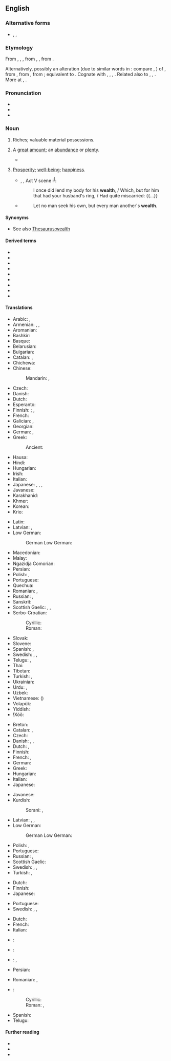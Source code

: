 ==English==
{{wikipedia}}

===Alternative forms===
* {{l|en|wealthe}}, {{l|en|welth}}, {{l|en|welthe}} {{qualifier|all obsolete}}

===Etymology===
From {{inh|en|enm|welth}}, {{m|enm|welthe}}, {{m|enm|weolthe||happiness, prosperity}}, from {{inh|en|ang|*welþ}}, {{m|ang|*weleþu}}, from {{inh|en|gem-pro|*waliþō|t=wealth}}.

Alternatively, possibly an alteration (due to similar words in {{m|enm|-th}}: compare {{m|enm|helth|t=health}}, {{m|enm|derth|t=dearth}}) of {{m|enm|wele|t=wealth, well-being, weal}}, from {{inh|en|ang|wela|t=wealth, prosperity}}, from {{inh|en|gem-pro|*walô|t=well-being, prosperity}}, from {{der|en|ine-pro|*wel-|t=good, best}}; equivalent to {{suffix|en|weal|th}}. Cognate with {{cog|nl|weelde|t=wealth}}, {{cog|nds|weelde|t=wealth}}, {{cog|goh|welida}}, {{m|goh|welitha|t=wealth}}. Related also to {{cog|de|Wohl|t=welfare, well-being, weal}}, {{cog|da|vel|t=weal, welfare}}, {{cog|sv|väl|t=well-being, weal}}. More at {{l|en|weal}}, {{l|en|well}}.

===Pronunciation===
* {{IPA|en|/wɛlθ/|[wɛl̪θ]}}
* {{audio|en|en-us-wealth.ogg|Audio (US)}}
* {{rhymes|en|ɛlθ}}

===Noun===
{{en-noun|-|s}}

# {{lb|en|economics}} Riches; valuable material possessions.
# A [[great]] [[amount]]; an [[abundance]] or [[plenty]].
#: {{ux|en|She brings a '''wealth''' of knowledge to the project.}}
#* {{quote-journal|en|date=2018-07-03|title=Routine DNA tests will put NHS at the 'forefront of medicine'|author=Ian Sample|journal={{w|The Guardian}}|url=https://www.theguardian.com/science/2018/jul/03/nhs-routine-dna-tests-precision-cancer-tumour-screening|passage=Beyond its aim to bring patients the most effective treatments faster, the service is expected to generate a '''wealth''' of data on the interplay between DNA, health and lifestyles, which will become a powerful tool for research into cancer and other diseases.}}
# {{lb|en|obsolete}} [[prosperity|Prosperity]]; [[well-being]]; [[happiness]].
#* {{circa|1596-97}} {{w|William Shakespeare}}, ''{{w|The Merchant of Venice}}'', Act V scene i<sup>[http://www.opensourceshakespeare.org/views/plays/play_view.php?WorkID=merchantvenice&Scope=entire&pleasewait=1&msg=pl]</sup>:
#*: I once did lend my body for his '''wealth''', / Which, but for him that had your husband's ring, / Had quite miscarried: {{...}}
#* {{RQ:Authorized Version|1 Corinthians|10|24}}
#*: Let no man seek his own, but every man another's '''wealth'''.

====Synonyms====
* See also [[Thesaurus:wealth]]

====Derived terms====
* {{l|en|wealthen}}
* {{l|en|wealthful}}
* {{l|en|wealthfully}}
* {{l|en|wealthily}}
* {{l|en|wealthiness}}
* {{l|en|wealthless}}
* {{l|en|wealthlessness}}
* {{l|en|wealthy}}
* {{l|en|wealthyish}}

====Translations====
{{trans-top|riches; valuable material possessions}}
* Arabic: {{t|ar|أَمْوَال|m}}, {{t|ar|ثَرْوَة|f}}
* Armenian: {{t+|hy|հարստություն}}, {{t+|hy|ինչք}}, {{t+|hy|բարիք}}
* Aromanian: {{t|rup|aveari}}
* Bashkir: {{t|ba|байлыҡ}}
* Basque: {{t|eu|aberastasun}}
* Belarusian: {{t|be|бага́цце|n}}
* Bulgarian: {{t+|bg|бога́тство|n}}
* Catalan: {{t+|ca|patrimoni|m}}, {{t+|ca|riquesa|f}}
* Chichewa: {{t|ny|chuma}}
* Chinese:
*: Mandarin: {{t+|cmn|財富|sc=Hani}}, {{t+|cmn|财富|tr=cáifù|sc=Hani}}
* Czech: {{t+|cs|bohatství|n}}
* Danish: {{t|da|rigdom}}
* Dutch: {{t+|nl|rijkdom|m}}
* Esperanto: {{t|eo|riĉeco}}
* Finnish: {{t+|fi|varallisuus}}; {{t+|fi|rikkaus}}, {{t|fi|rikkaudet|p}}
* French: {{t+|fr|richesse|f}}
* Galician: {{t|gl|facenda|f}}, {{t+|gl|riqueza|f}}
* Georgian: {{t-needed|ka}}
* German: {{t+|de|Reichtum|m}}, {{t+|de|Vermögen|n}}
* Greek:
*: Ancient: {{t|grc|πλοῦτος|m}}
* Hausa: {{t|ha|dukiya}}
* Hindi: {{t+|hi|धन|m|sc=Deva}}
* Hungarian: {{t+|hu|gazdagság}}
* Irish: {{t|ga|saibhreas|m}}
* Italian: {{t+|it|ricchezza|f}}
* Japanese: {{t+|ja|財産|tr=ざいさん, zaisan}}, {{t+|ja|富|tr=とみ, tomi|sc=Jpan}}, {{t+|ja|財|tr=たから, takara|sc=Jpan}}, {{t+|ja|富裕|tr=ふゆう, fuyū|sc=Jpan}}
* Javanese: {{t+|jv|bandha}}
* Karakhanid: {{t|xqa|نانْكْ|tr=nēŋ}}
* Khmer: {{t+|km|វត្ថុ|tr=voattʰo’|sc=Khmr}}
* Korean: {{t+|ko|부유}}
* Krio: {{t|kri|gentri}}
{{trans-mid}}
* Latin: {{t+|la|ops|f}}
* Latvian: {{t|lv|bagātība|f}}, {{t|lv|turība|f}}
* Low German:
*: German Low German: {{t|nds-de|Riekdom}}
* Macedonian: {{t|mk|богатство|n}}
* Malay: {{t|ms|kekayaan}}
* Ngazidja Comorian: {{t|zdj|mali|c9|c10}}
* Persian: {{t+|fa|ثروت|tr=servat}}
* Polish: {{t+|pl|zamożność|f}}, {{t+|pl|bogactwo|n}}
* Portuguese: {{t+|pt|riqueza|f}}
* Quechua: {{t|qu|kapuy}}
* Romanian: {{t+|ro|avere|f}}, {{t+|ro|bogăție|f}}
* Russian: {{t+|ru|бога́тство|n}}, {{t+|ru|благосостоя́ние|n}}
* Sanskrit: {{t+|sa|धन्य|tr=dhánya|n}}
* Scottish Gaelic: {{t|gd|ionmhas|m}}, {{t|gd|beartas|m}}, {{t|gd|maoin|f}}
* Serbo-Croatian:
*: Cyrillic: {{t|sh|богатство|n}}
*: Roman: {{t+|sh|bogatstvo|n}}
* Slovak: {{t|sk|bohatstvo|n}}
* Slovene: {{t+|sl|bogástvo|n}}
* Spanish: {{t+|es|prosperidad|f}}, {{t+|es|riqueza|f}}
* Swedish: {{t+|sv|rikedom|c}}, {{t+|sv|förmögenhet|c}}, {{t+|sv|välstånd|c}}
* Telugu: {{t+|te|ఐశ్వర్యము}}, {{t+|te|ధనము}}
* Thai: {{t+|th|ความรวย}}
* Tibetan: {{t|bo|ཕྱུག}}
* Turkish: {{t+|tr|servet}}, {{t+|tr|varlık}}
* Ukrainian: {{t+|uk|alt=бага́тство|n}}
* Urdu: {{t|ur|دھن|m|tr=dhan|sc=ur-Arab}}, {{t|ur|ثروت|f|tr=sarvat|sc=ur-Arab}}
* Uzbek: {{t+|uz|boylik}}
* Vietnamese: {{t|vi|tài phúc}} ({{t|vi|財富}})
* Volapük: {{t+|vo|lieg}}
* Yiddish: {{t|yi|רײַכקײַט|f}}
* ǃXóõ: {{t|nmn|ǂkxʻái}}
{{trans-bottom}}

{{trans-top|great amount; an abundance or plenty, usually of money}}
* Breton: {{t+|br|pinvidigezh|f}}
* Catalan: {{t+|ca|riquesa|f}}, {{t+|ca|abundància|f}}
* Czech: {{t+|cs|bohatství|n}}
* Danish: {{t|da|rigdom}}, {{t+|da|velstand}}, {{t|da|formue}}
* Dutch: {{t+|nl|rijkdom|m}}, {{t+|nl|weelde|f}}
* Finnish: {{t+|fi|rikkaus}}
* French: {{t+|fr|profusion|f}}, {{t+|fr|abondance|f}}
* German: {{t+|de|Fülle|f}}
* Greek: {{t+|el|πλούτος|m}}
* Hungarian: {{t+|hu|vagyon}}
* Italian: {{t+|it|abbondanza|f}}
* Japanese: {{t+|ja|豊富|tr=hōfu}}
{{trans-mid}}
* Javanese: {{t+|jv|bandha}}
* Kurdish:
*: Sorani: {{t+|ku|دۆڵه‌مه‌ندی|tr=doLamandee|sc=ku-Arab}}, {{t+|ku|سامان|tr=sAmAn|sc=ku-Arab}}
* Latvian: {{t|lv|mantība|f}}, {{t|lv|bagātība|f}}, {{t|lv|labklājība|f}}
* Low German:
*: German Low German: {{t|nds-de|Riekdom}}
* Polish: {{t+|pl|bogactwo|n}}, {{t+|pl|mnóstwo}}
* Portuguese: {{t+|pt|abundância|f}}
* Russian: {{t+|ru|бога́тство|n}}, {{t+|ru|изоби́лие|n}}
* Scottish Gaelic: {{t|gd|beartas|m}}
* Swedish: {{t+|sv|rikedom|c}}, {{t+|sv|förmögenhet|c}}, {{t+|sv|välstånd|c}}
* Turkish: {{t+|tr|bolluk}}, {{t+|tr|varlıklılık}}
{{trans-bottom}}

{{trans-top|power, of the kind associated with a great deal of money}}
* Dutch: {{t+|nl|vermogen|n}}
* Finnish: {{t+|fi|rikkaus}}
* Japanese: {{t+|ja|富|tr=tomi}}
{{trans-mid}}
* Portuguese: {{t+|pt|poder|m}}
* Swedish: {{t+|sv|makt|c}}, {{t|sv|mäktighet|c}}, {{t+|sv|välgång|c}}
{{trans-bottom}}

{{checktrans-top}}
* Dutch: {{t+check|nl|weelde|f}}
* French: {{t+check|fr|richesse|f}}
* Italian: {{t+check|it|ricchezza|f}}
* {{ttbc|ko}}: {{t+check|ko|재산}}
* {{ttbc|la}}: {{t+check|la|divitiae|f-p}}
* {{ttbc|cmn}}: {{t+check|zh|財富}}, {{t+check|zh|财富|tr=cáifù}}
* Persian: {{t+check|fa|ثروت|tr=servat}}
{{trans-mid}}
* Romanian: {{t+check|ro|avere|f}}, {{t+check|ro|bogăție|f}}
* {{ttbc|sh}}:
*: Cyrillic: {{t+check|sh|богатство|n}}
*: Roman: {{t+check|sh|bogatstvo|n}}, {{t+check|sh|imućnost|f}}
* Spanish: {{t+check|es|riqueza|f}}
* Telugu: {{t+check|te|సంపద}}
{{trans-bottom}}

====Further reading====
* {{R:Webster 1913}}
* {{R:Century 1911}}
* {{R:Keywords|page=331}}
